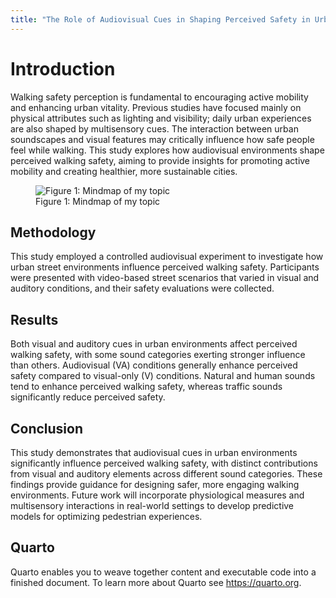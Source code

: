 ```yaml
---
title: "The Role of Audiovisual Cues in Shaping Perceived Safety in Urban Walking Environments"
---
```

# Introduction  

Walking safety perception is fundamental to encouraging active mobility and enhancing urban vitality. Previous studies have focused mainly on physical attributes such as lighting and visibility; daily urban experiences are also shaped by multisensory cues. The interaction between urban soundscapes and visual features may critically influence how safe people feel while walking. This study explores how audiovisual environments shape perceived walking safety, aiming to provide insights for promoting active mobility and creating healthier, more sustainable cities.
  

![Figure 1: Mindmap of my topic](images/mindmap.png)

## Methodology  

This study employed a controlled audiovisual experiment to investigate how urban street environments influence perceived walking safety. Participants were presented with video-based street scenarios that varied in visual and auditory conditions, and their safety evaluations were collected.


## Results  
Both visual and auditory cues in urban environments affect perceived walking safety, with some sound categories exerting stronger influence than others. 
Audiovisual (VA) conditions generally enhance perceived safety compared to visual-only (V) conditions. 
Natural and human sounds tend to enhance perceived walking safety, whereas traffic sounds significantly reduce perceived safety.

## Conclusion
This study demonstrates that audiovisual cues in urban environments significantly influence perceived walking safety, with distinct contributions from visual and auditory elements across different sound categories. These findings provide guidance for designing safer, more engaging walking environments. Future work will incorporate physiological measures and multisensory interactions in real-world settings to develop predictive models for optimizing pedestrian experiences.





## Quarto

Quarto enables you to weave together content and executable code into a finished document. To learn more about Quarto see <https://quarto.org>.
